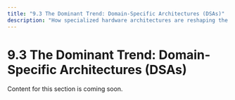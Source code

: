 ```yaml
---
title: "9.3 The Dominant Trend: Domain-Specific Architectures (DSAs)"
description: "How specialized hardware architectures are reshaping the landscape of high-performance computing."
---
```


# 9.3 The Dominant Trend: Domain-Specific Architectures (DSAs)

Content for this section is coming soon.
